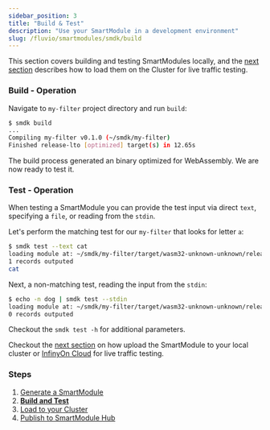 ```yaml
---
sidebar_position: 3
title: "Build & Test"
description: "Use your SmartModule in a development environment"
slug: /fluvio/smartmodules/smdk/build
---
```


This section covers building and testing SmartModules locally, and the [next section] describes how to load them on the Cluster for live traffic testing.


### Build - Operation

Navigate to `my-filter` project directory and run `build`:

```bash copy="fl"
$ smdk build
...
Compiling my-filter v0.1.0 (~/smdk/my-filter)
Finished release-lto [optimized] target(s) in 12.65s
```

The build process generated an binary optimized for WebAssembly. We are now ready to test it.

### Test - Operation

When testing a SmartModule you can provide the test input via direct `text`, specifying a `file`,
or reading from the `stdin`.

Let's perform the matching test for our `my-filter` that looks for letter `a`:

```bash copy="fl"
$ smdk test --text cat
loading module at: ~/smdk/my-filter/target/wasm32-unknown-unknown/release-lto/my_filter.wasm
1 records outputed
cat
```

Next, a non-matching test, reading the input from the `stdin`:

```bash copy="fl"
$ echo -n dog | smdk test --stdin
loading module at: ~/smdk/my-filter/target/wasm32-unknown-unknown/release-lto/my_filter.wasm
0 records outputed
```

Checkout the `smdk test -h` for additional parameters.

Checkout the [next section] on how upload the SmartModule to your local cluster or [InfinyOn Cloud] for live traffic testing.

### Steps

1. [Generate a SmartModule]
2. **[Build and Test]**
3. [Load to your Cluster]
4. [Publish to SmartModule Hub]

[next section]: /docs/fluvio/smartmodules/smdk/load
[Load to your Cluster]: /docs/fluvio/smartmodules/smdk/load
[Publish to SmartModule Hub]: /docs/fluvio/smartmodules/smdk/publish
[InfinyOn Cloud]: https://infinyon.cloud

[Generate a SmartModule]: /docs/fluvio/smartmodules/smdk/generate
[Build and Test]: /docs/fluvio/smartmodules/smdk/build
[Load to your Cluster]: /docs/fluvio/smartmodules/smdk/load
[Publish to SmartModule Hub]: /docs/fluvio/smartmodules/smdk/publish

